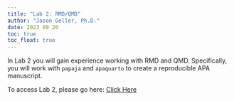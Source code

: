 ```yaml
---
title: "Lab 2: RMD/QMD"
author: "Jason Geller, Ph.D."
date: 2023 09 20
toc: true
toc_float: true
---
```


In Lab 2 you will gain experience working with RMD and QMD.  Specifically, you will work with `papaja` and `apaquarto` to create a reproducible APA manuscript. 

To access Lab 2, please go here: [Click Here](https://classroom.github.com/a/ngGlshr8)

